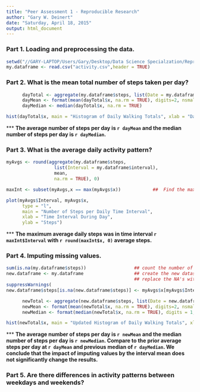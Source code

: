 ```yaml
---
title: "Peer Assessment 1 - Reproducible Research"
author: "Gary W. Deinert"
date: "Saturday, April 18, 2015"
output: html_document
---
```


### Part 1.  Loading and preprocessing the data.  

```r
setwd("//GARY-LAPTOP/Users/Gary/Desktop/Data Science Specialzation/Repr Research Peer Assignmt 1")
my.dataframe <- read.csv("activity.csv",header = TRUE)

```
### Part 2.  What is the mean total number of steps taken per day? 

```r
      dayTotal <- aggregate(my.dataframe$steps, list(Date = my.dataframe$date), sum)
      dayMean <- format(mean(dayTotal$x, na.rm = TRUE), digits=2, nsmall = 2)
      dayMedian <- median(dayTotal$x, na.rm = TRUE)

hist(dayTotal$x, main = "Histogram of Daily Walking Totals", xlab = "Daily Steps")

```

***  __The average number of steps per day is `r dayMean` and the median number of steps per day is `r dayMedian`.__   
  

### Part 3.  What is the average daily activity pattern?  

```r
myAvgs <- round(aggregate(my.dataframe$steps, 
                  list(Interval = my.dataframe$interval), 
                  mean, 
                  na.rm = TRUE), 0)

maxInt <- subset(myAvgs,x == max(myAvgs$x))            ##  Find the maximum average time interval 

plot(myAvgs$Interval, myAvgs$x, 
      type = "l",
      main = "Number of Steps per Daily Time Interval", 
      xlab = "Time Interval During Day",
      ylab = "Steps")

```
   
*** __The maximum average daily steps was in time interval `r maxInt$Interval` with `r round(maxInt$x, 0)` average steps.__  
   
### Part 4. Imputing missing values.

``` r

sum(is.na(my.dataframe$steps))                  ## count the number of NA's
new.dataframe <- my.dataframe                   ## create the new dataset equal to the old, to fill in
                                                ## replace the NA's with overall timeinterval mean
suppressWarnings(
new.dataframe$steps[is.na(new.dataframe$steps)] <- myAvgs$x[myAvgs$Interval == new.dataframe$interval])

      newTotal <- aggregate(new.dataframe$steps, list(Date = new.dataframe$date), sum)
      newMean <- format(mean(newTotal$x, na.rm = TRUE), digits=2, nsmall = 2)
      newMedian <- format(median(newTotal$x, na.rm = TRUE), digits = 1, nsmall = 0)

hist(newTotal$x, main = "Updated Histogram of Daily Walking Totals", xlab = "Daily Steps")


```
   
***  __The average number of steps per day is `r newMean` and the median number of steps per day is `r newMedian`.  Compare to the prior average steps per day at `r dayMean` and previous median of `r dayMedian`.   We conclude that the impact of imputing values by the interval mean does not significantly change the results.__   

### Part 5.  Are there differences in activity patterns between weekdays and weekends?



